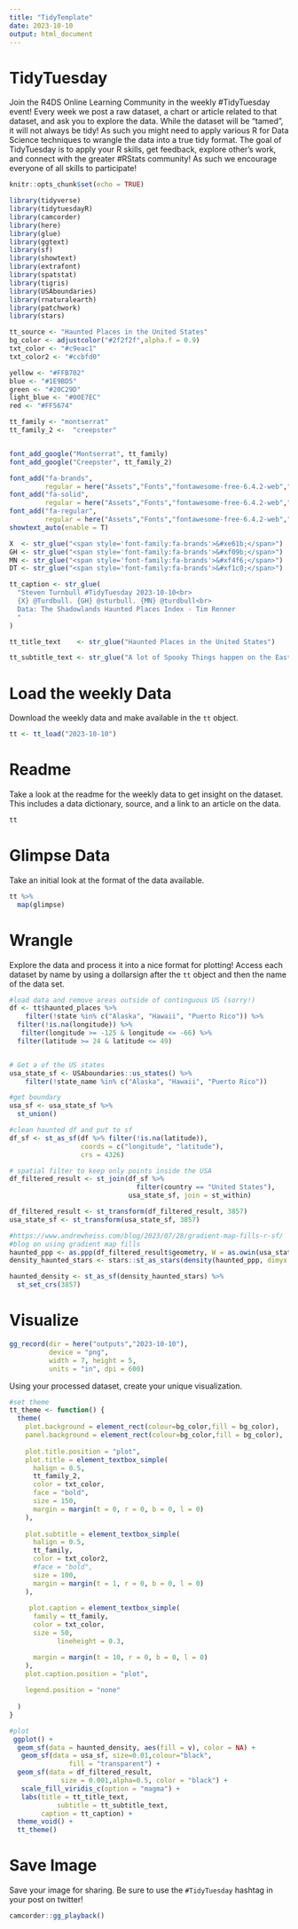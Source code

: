 ```yaml
---
title: "TidyTemplate"
date: 2023-10-10
output: html_document
---
```


# TidyTuesday

Join the R4DS Online Learning Community in the weekly #TidyTuesday event!
Every week we post a raw dataset, a chart or article related to that dataset, and ask you to explore the data.
While the dataset will be “tamed”, it will not always be tidy! As such you might need to apply various R for Data Science techniques to wrangle the data into a true tidy format.
The goal of TidyTuesday is to apply your R skills, get feedback, explore other’s work, and connect with the greater #RStats community!
As such we encourage everyone of all skills to participate!

```r

knitr::opts_chunk$set(echo = TRUE)

library(tidyverse)
library(tidytuesdayR)
library(camcorder)
library(here)
library(glue)
library(ggtext)
library(sf)
library(showtext)
library(extrafont)
library(spatstat)
library(tigris)
library(USAboundaries)
library(rnaturalearth)
library(patchwork)
library(stars)
```

```R
tt_source <- "Haunted Places in the United States"
bg_color <- adjustcolor("#2f2f2f",alpha.f = 0.9)
txt_color <- "#c9eac1"
txt_color2 <- "#ccbfd0"

yellow <- "#FFB702"  
blue <- "#1E9BD5"
green <- "#20C29D"
light_blue <- "#00E7EC"
red <- "#FF5674"

tt_family <- "montserrat"
tt_family_2 <-  "creepster"


font_add_google("Montserrat", tt_family)
font_add_google("Creepster", tt_family_2)

font_add("fa-brands",
         regular = here("Assets","Fonts","fontawesome-free-6.4.2-web","webfonts","fa-brands-400.ttf"))
font_add("fa-solid",
         regular = here("Assets","Fonts","fontawesome-free-6.4.2-web","webfonts","fa-solid-900.ttf"))
font_add("fa-regular",
         regular = here("Assets","Fonts","fontawesome-free-6.4.2-web","webfonts","fa-regular-400.ttf"))
showtext_auto(enable = T) 

X  <- str_glue("<span style='font-family:fa-brands'>&#xe61b;</span>")
GH <- str_glue("<span style='font-family:fa-brands'>&#xf09b;</span>")
MN <- str_glue("<span style='font-family:fa-brands'>&#xf4f6;</span>")
DT <- str_glue("<span style='font-family:fa-brands'>&#xf1c0;</span>")

tt_caption <- str_glue(
  "Steven Turnbull #TidyTuesday 2023-10-10<br>
  {X} @Turdbull. {GH} @sturbull. {MN} @turdbull<br>
  Data: The Shadowlands Haunted Places Index - Tim Renner
  "
)

tt_title_text    <- str_glue("Haunted Places in the United States")

tt_subtitle_text <- str_glue("A lot of Spooky Things happen on the East Coast") 

```

# Load the weekly Data

Download the weekly data and make available in the `tt` object.

```r

tt <- tt_load("2023-10-10")

```


# Readme

Take a look at the readme for the weekly data to get insight on the dataset.
This includes a data dictionary, source, and a link to an article on the data.

```r

tt

```


# Glimpse Data

Take an initial look at the format of the data available.

```r

tt %>% 
  map(glimpse)

```

# Wrangle

Explore the data and process it into a nice format for plotting! Access each dataset by name by using a dollarsign after the `tt` object and then the name of the data set.

```r

#load data and remove areas outside of continguous US (sorry!)
df <- tt$haunted_places %>%
    filter(!state %in% c("Alaska", "Hawaii", "Puerto Rico")) %>%
  filter(!is.na(longitude)) %>%
   filter(longitude >= -125 & longitude <= -66) %>%
  filter(latitude >= 24 & latitude <= 49)


# Get a of the US states 
usa_state_sf <- USAboundaries::us_states() %>%
    filter(!state_name %in% c("Alaska", "Hawaii", "Puerto Rico"))

#get boundary
usa_sf <- usa_state_sf %>%
  st_union()

#clean haunted df and put to sf
df_sf <- st_as_sf(df %>% filter(!is.na(latitude)),
                  coords = c("longitude", "latitude"),
                  crs = 4326)

# spatial filter to keep only points inside the USA
df_filtered_result <- st_join(df_sf %>%
                                filter(country == "United States"),
                              usa_state_sf, join = st_within) 

df_filtered_result <- st_transform(df_filtered_result, 3857)
usa_state_sf <- st_transform(usa_state_sf, 3857)

#https://www.andrewheiss.com/blog/2023/07/28/gradient-map-fills-r-sf/
#blog on using gradient map fills
haunted_ppp <- as.ppp(df_filtered_result$geometry, W = as.owin(usa_state_sf))
density_haunted_stars <- stars::st_as_stars(density(haunted_ppp, dimyx = 300))

haunted_density <- st_as_sf(density_haunted_stars) %>%
  st_set_crs(3857)
```


# Visualize

```R
gg_record(dir = here("outputs","2023-10-10"),
          device = "png",
          width = 7, height = 5, 
          units = "in", dpi = 600)
```

Using your processed dataset, create your unique visualization.

```r
#set theme
tt_theme <- function() {
  theme(
    plot.background = element_rect(colour=bg_color,fill = bg_color),
    panel.background = element_rect(colour=bg_color,fill = bg_color),
    
    plot.title.position = "plot",
    plot.title = element_textbox_simple(
      halign = 0.5,
      tt_family_2,
      color = txt_color,
      face = "bold",
      size = 150,
      margin = margin(t = 0, r = 0, b = 0, l = 0)
    ),
    
    plot.subtitle = element_textbox_simple(
      halign = 0.5,
      tt_family,
      color = txt_color2,
      #face = "bold",
      size = 100,
      margin = margin(t = 1, r = 0, b = 0, l = 0)
    ),
    
     plot.caption = element_textbox_simple(
      family = tt_family, 
      color = txt_color,
      size = 50,
            lineheight = 0.3,

      margin = margin(t = 10, r = 0, b = 0, l = 0)
    ),
    plot.caption.position = "plot",
    
    legend.position = "none"
    
  )
}
```

```R
#plot
 ggplot() +
  geom_sf(data = haunted_density, aes(fill = v), color = NA) +
   geom_sf(data = usa_sf, size=0.01,colour="black",
               fill = "transparent") +
  geom_sf(data = df_filtered_result, 
             size = 0.001,alpha=0.5, color = "black") +
   scale_fill_viridis_c(option = "magma") +
   labs(title = tt_title_text,
            subtitle = tt_subtitle_text,
        caption = tt_caption) +
  theme_void() +
  tt_theme()

```

# Save Image

Save your image for sharing. Be sure to use the `#TidyTuesday` hashtag in your post on twitter! 

```r
camcorder::gg_playback()


```
